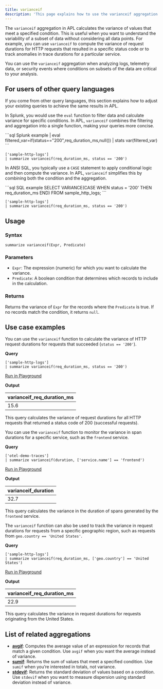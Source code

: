 ```yaml
---
title: varianceif
description: 'This page explains how to use the varianceif aggregation function in APL.'
---
```


The `varianceif` aggregation in APL calculates the variance of values that meet a specified condition. This is useful when you want to understand the variability of a subset of data without considering all data points. For example, you can use `varianceif` to compute the variance of request durations for HTTP requests that resulted in a specific status code or to track anomalies in trace durations for a particular service.

You can use the `varianceif` aggregation when analyzing logs, telemetry data, or security events where conditions on subsets of the data are critical to your analysis.

## For users of other query languages

If you come from other query languages, this section explains how to adjust your existing queries to achieve the same results in APL.

<AccordionGroup>
<Accordion title="Splunk SPL users">

In Splunk, you would use the `eval` function to filter data and calculate variance for specific conditions. In APL, `varianceif` combines the filtering and aggregation into a single function, making your queries more concise.

<CodeGroup>
```sql Splunk example
| eval filtered_var=if(status=="200",req_duration_ms,null())
| stats var(filtered_var)
```

```kusto APL equivalent
['sample-http-logs']
| summarize varianceif(req_duration_ms, status == '200')
```
</CodeGroup>

</Accordion>
<Accordion title="ANSI SQL users">

In ANSI SQL, you typically use a `CASE` statement to apply conditional logic and then compute the variance. In APL, `varianceif` simplifies this by combining both the condition and the aggregation.

<CodeGroup>
```sql SQL example
SELECT VARIANCE(CASE WHEN status = '200' THEN req_duration_ms END) 
FROM sample_http_logs;
```

```kusto APL equivalent
['sample-http-logs']
| summarize varianceif(req_duration_ms, status == '200')
```
</CodeGroup>

</Accordion>
</AccordionGroup>

## Usage

### Syntax

```kusto
summarize varianceif(Expr, Predicate)
```

### Parameters

- `Expr`: The expression (numeric) for which you want to calculate the variance.
- `Predicate`: A boolean condition that determines which records to include in the calculation.

### Returns

Returns the variance of `Expr` for the records where the `Predicate` is true. If no records match the condition, it returns `null`.

## Use case examples

<Tabs>
<Tab title="Log analysis">

You can use the `varianceif` function to calculate the variance of HTTP request durations for requests that succeeded (`status == '200'`).

**Query**

```kusto
['sample-http-logs']
| summarize varianceif(req_duration_ms, status == '200')
```

[Run in Playground](https://play.axiom.co/axiom-play-qf1k/query?initForm=%7B%22apl%22%3A%22%5B'sample-http-logs'%5D%20%7C%20summarize%20varianceif%28req_duration_ms%2C%20status%20%3D%3D%20'200'%29%22%7D)

**Output**

| varianceif_req_duration_ms |
|----------------------------|
| 15.6                       |

This query calculates the variance of request durations for all HTTP requests that returned a status code of 200 (successful requests).

</Tab>
<Tab title="OpenTelemetry traces">

You can use the `varianceif` function to monitor the variance in span durations for a specific service, such as the `frontend` service.

**Query**

```kusto
['otel-demo-traces']
| summarize varianceif(duration, ['service.name'] == 'frontend')
```

[Run in Playground](https://play.axiom.co/axiom-play-qf1k/query?initForm=%7B%22apl%22%3A%22%5B'otel-demo-traces'%5D%20%7C%20summarize%20varianceif%28duration%2C%20%5B'service.name'%5D%20%3D%3D%20'frontend'%29%22%7D)

**Output**

| varianceif_duration |
|---------------------|
| 32.7                |

This query calculates the variance in the duration of spans generated by the `frontend` service.

</Tab>
<Tab title="Security logs">

The `varianceif` function can also be used to track the variance in request durations for requests from a specific geographic region, such as requests from `geo.country == 'United States'`.

**Query**

```kusto
['sample-http-logs']
| summarize varianceif(req_duration_ms, ['geo.country'] == 'United States')
```

[Run in Playground](https://play.axiom.co/axiom-play-qf1k/query?initForm=%7B%22apl%22%3A%22%5B'sample-http-logs'%5D%20%7C%20summarize%20varianceif%28req_duration_ms%2C%20%5B'geo.country'%5D%20%3D%3D%20'United%20States'%29%22%7D)

**Output**

| varianceif_req_duration_ms |
|----------------------------|
| 22.9                       |

This query calculates the variance in request durations for requests originating from the United States.

</Tab>
</Tabs>

## List of related aggregations

- [**avgif**](/apl/aggregation-function/avgif): Computes the average value of an expression for records that match a given condition. Use `avgif` when you want the average instead of variance.
- [**sumif**](/apl/aggregation-function/sumif): Returns the sum of values that meet a specified condition. Use `sumif` when you’re interested in totals, not variance.
- [**stdevif**](/apl/aggregation-function/stdevif): Returns the standard deviation of values based on a condition. Use `stdevif` when you want to measure dispersion using standard deviation instead of variance.